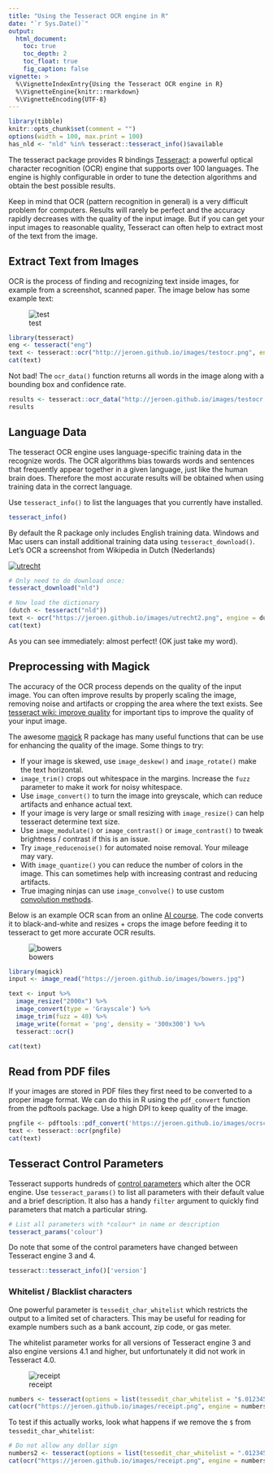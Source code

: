 ```yaml
---
title: "Using the Tesseract OCR engine in R"
date: "`r Sys.Date()`"
output:
  html_document:
    toc: true
    toc_depth: 2
    toc_float: true
    fig_caption: false
vignette: >
  %\VignetteIndexEntry{Using the Tesseract OCR engine in R}
  %\VignetteEngine{knitr::rmarkdown}
  %\VignetteEncoding{UTF-8}
---
```



```r
library(tibble)
knitr::opts_chunk$set(comment = "")
options(width = 100, max.print = 100)
has_nld <- "nld" %in% tesseract::tesseract_info()$available
```

The tesseract package provides R bindings [Tesseract](https://opensource.google/projects/tesseract): a powerful optical character recognition (OCR) engine that supports over 100 languages. The engine is highly configurable in order to tune the detection algorithms and obtain the best possible results.

Keep in mind that OCR (pattern recognition in general) is a very difficult problem for computers. Results will rarely be perfect and the accuracy rapidly decreases with the quality of the input image. But if you can get your input images to reasonable quality, Tesseract can often help to extract most of the text from the image.

## Extract Text from Images

OCR is the process of finding and recognizing text inside images, for example from a screenshot, scanned paper. The image below has some example text:

![test](https://jeroen.github.io/images/testocr.png){data-external=1}

```r
library(tesseract)
eng <- tesseract("eng")
text <- tesseract::ocr("http://jeroen.github.io/images/testocr.png", engine = eng)
cat(text)
```

Not bad! The `ocr_data()` function returns all words in the image along with a bounding box and confidence rate.

```r
results <- tesseract::ocr_data("http://jeroen.github.io/images/testocr.png", engine = eng)
results
```

## Language Data

The tesseract OCR engine uses language-specific training data in the recognize words. The OCR algorithms bias towards words and sentences that frequently appear together in a given language, just like the human brain does. Therefore the most accurate results will be obtained when using training data in the correct language. 

Use `tesseract_info()` to list the languages that you currently have installed.

```r
tesseract_info()
```

By default the R package only includes English training data. Windows and Mac users can install additional training data using `tesseract_download()`. Let's OCR a screenshot from Wikipedia in Dutch (Nederlands) 

[![utrecht](https://jeroen.github.io/images/utrecht2.png)](https://nl.wikipedia.org/wiki/Geschiedenis_van_de_stad_Utrecht)

```r
# Only need to do download once:
tesseract_download("nld")
```

```r
# Now load the dictionary
(dutch <- tesseract("nld"))
text <- ocr("https://jeroen.github.io/images/utrecht2.png", engine = dutch)
cat(text)
```

As you can see immediately: almost perfect! (OK just take my word). 


## Preprocessing with Magick

The accuracy of the OCR process depends on the quality of the input image. You can often improve results by properly scaling the image, removing noise and artifacts or cropping the area where the text exists. See [tesseract wiki: improve quality](https://github.com/tesseract-ocr/tesseract/wiki/ImproveQuality) for important tips to improve the quality of your input image.

The awesome [magick](https://cran.r-project.org/package=magick/vignettes/intro.html) R package has many useful functions that can be use for enhancing the quality of the image. Some things to try:

 - If your image is skewed, use `image_deskew()` and `image_rotate()` make the text horizontal.
 - `image_trim()` crops out whitespace in the margins. Increase the `fuzz` parameter to make it work for noisy whitespace.
 - Use `image_convert()` to turn the image into greyscale, which can reduce artifacts and enhance actual text.
 - If your image is very large or small resizing with `image_resize()` can help tesseract determine text size.
 - Use `image_modulate()` or `image_contrast()` or `image_contrast()` to tweak brightness / contrast if this is an issue.
 - Try `image_reducenoise()` for automated noise removal. Your mileage may vary.
 - With `image_quantize()` you can reduce the number of colors in the image. This can sometimes help with increasing contrast and reducing artifacts.
 - True imaging ninjas can use `image_convolve()` to use custom [convolution methods](https://ropensci.org/technotes/2017/11/02/image-convolve/). 

Below is an example OCR scan from an online [AI course](https://courses.cs.vt.edu/csonline/AI/Lessons/VisualProcessing/OCRscans.html). The code converts it to black-and-white and resizes + crops the image before feeding it to tesseract to get more accurate OCR results.

![bowers](https://jeroen.github.io/images/bowers.jpg){data-external=1}


```r
library(magick)
input <- image_read("https://jeroen.github.io/images/bowers.jpg")

text <- input %>%
  image_resize("2000x") %>%
  image_convert(type = 'Grayscale') %>%
  image_trim(fuzz = 40) %>%
  image_write(format = 'png', density = '300x300') %>%
  tesseract::ocr() 

cat(text)
```


## Read from PDF files

If your images are stored in PDF files they first need to be converted to a proper image format. We can do this in R using the `pdf_convert` function from the pdftools package. Use a high DPI to keep quality of the image.

```r
pngfile <- pdftools::pdf_convert('https://jeroen.github.io/images/ocrscan.pdf', dpi = 600)
text <- tesseract::ocr(pngfile)
cat(text)
```


## Tesseract Control Parameters

Tesseract supports hundreds of [control parameters](https://github.com/tesseract-ocr/tesseract/wiki/ControlParams) which alter the OCR engine. Use `tesseract_params()` to list all parameters with their default value and a brief description. It also has a handy `filter` argument to quickly find parameters that match a particular string.

```r
# List all parameters with *colour* in name or description
tesseract_params('colour')
```

Do note that some of the control parameters have changed between Tesseract engine 3 and 4.

```r
tesseract::tesseract_info()['version']
```

### Whitelist / Blacklist characters

One powerful parameter is `tessedit_char_whitelist` which restricts the output to a limited set of characters. This may be useful for reading for example numbers such as a bank account, zip code, or gas meter.

The whitelist parameter works for all versions of Tesseract engine 3 and also engine versions 4.1 and higher, but unfortunately it did not work in Tesseract 4.0.


![receipt](https://jeroen.github.io/images/receipt.png){data-external=1}

```r
numbers <- tesseract(options = list(tessedit_char_whitelist = "$.0123456789"))
cat(ocr("https://jeroen.github.io/images/receipt.png", engine = numbers))
```

To test if this actually works, look what happens if we remove the `$` from `tessedit_char_whitelist`:

```r
# Do not allow any dollar sign 
numbers2 <- tesseract(options = list(tessedit_char_whitelist = ".0123456789"))
cat(ocr("https://jeroen.github.io/images/receipt.png", engine = numbers2))
```

